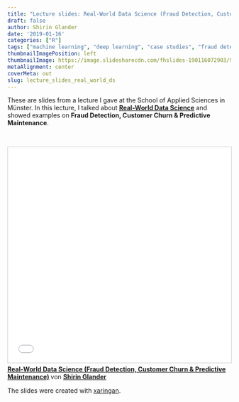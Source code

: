 ```yaml
---
title: "Lecture slides: Real-World Data Science (Fraud Detection, Customer Churn & Predictive Maintenance)"
draft: false
author: Shirin Glander
date: '2019-01-16'
categories: ["R"]
tags: ["machine learning", "deep learning", "case studies", "fraud detection", "customer churn", "predictive maintenance"]
thumbnailImagePosition: left
thumbnailImage: https://image.slidesharecdn.com/fhslides-190116072903/95/realworld-data-science-fraud-detection-customer-churn-predictive-maintenance-1-638.jpg?cb=1547624050
metaAlignment: center
coverMeta: out
slug: lecture_slides_real_world_ds
---
```


These are slides from a lecture I gave at the School of Applied Sciences in Münster. In this lecture, I talked about [**Real-World Data Science**](https://www.slideshare.net/ShirinGlander/realworld-data-science-fraud-detection-customer-churn-predictive-maintenance) and showed examples on **Fraud Detection, Customer Churn & Predictive Maintenance**.

<br>

<iframe src="//www.slideshare.net/slideshow/embed_code/key/9Bpz0phqRvfWMB" width="595" height="485" frameborder="0" marginwidth="0" marginheight="0" scrolling="no" style="border:1px solid #CCC; border-width:1px; margin-bottom:5px; max-width: 100%;" allowfullscreen> </iframe> <div style="margin-bottom:5px"> <strong> <a href="//www.slideshare.net/ShirinGlander/realworld-data-science-fraud-detection-customer-churn-predictive-maintenance" title="Real-World Data Science (Fraud Detection, Customer Churn &amp; Predictive Maintenance)" target="_blank">Real-World Data Science (Fraud Detection, Customer Churn &amp; Predictive Maintenance)</a> </strong> von <strong><a href="https://www.slideshare.net/ShirinGlander" target="_blank">Shirin Glander</a></strong> </div>

The slides were created with [xaringan](https://slides.yihui.name/xaringan/).
